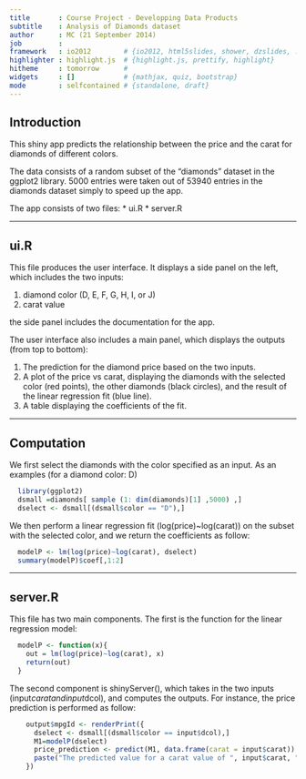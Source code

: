 ```yaml
---
title       : Course Project - Developping Data Products  
subtitle    : Analysis of Diamonds dataset
author      : MC (21 September 2014)
job         : 
framework   : io2012        # {io2012, html5slides, shower, dzslides, ...}
highlighter : highlight.js  # {highlight.js, prettify, highlight}
hitheme     : tomorrow      # 
widgets     : []            # {mathjax, quiz, bootstrap}
mode        : selfcontained # {standalone, draft}
---
```


## Introduction

This shiny app predicts the relationship between the price and the carat for diamonds of different colors.

The data consists of a random subset of the "diamonds" dataset in the ggplot2 library. 5000 entries were taken out of 53940 entries in the diamonds dataset simply to speed up the app.

The app consists of two files:
* ui.R
* server.R


---

## ui.R

This file produces the user interface.  It displays a side panel on the left, which includes the two inputs:  

1. diamond color (D, E, F, G, H, I, or J)
2. carat value

the side panel includes the documentation for the app.

The user interface also includes a main panel, which displays the outputs (from top to bottom):

1. The prediction for the diamond price based on the two inputs.
2. A plot of the price vs carat, displaying the diamonds with the selected color (red points), the other diamonds (black circles), and the result of the linear regression fit (blue line).
3. A table displaying the coefficients of the fit.

---

## Computation

We first select the diamonds with the color specified as an input.  As an examples (for a diamond color: D)

```r
  library(ggplot2)
  dsmall =diamonds[ sample (1: dim(diamonds)[1] ,5000) ,]
  dselect <- dsmall[(dsmall$color == "D"),]
```

We then perform a linear regression fit (log(price)~log(carat)) on the subset with the selected color, and we return the coefficients as follow:

```r
  modelP <- lm(log(price)~log(carat), dselect)
  summary(modelP)$coef[,1:2]
```

---

## server.R

This file has two main components.  The first is the function for the linear regression model:

```r
  modelP <- function(x){
    out = lm(log(price)~log(carat), x)
    return(out)
  }
```

The second component is shinyServer(), which takes in the two inputs (input$carat and input$dcol), and computes the outputs.  For instance, the price prediction is performed as follow:

```r
    output$mpgId <- renderPrint({
      dselect <- dsmall[(dsmall$color == input$dcol),]
      M1=modelP(dselect)
      price_prediction <- predict(M1, data.frame(carat = input$carat))
      paste("The predicted value for a carat value of ", input$carat, " is $", price_prediction)
    })
```
